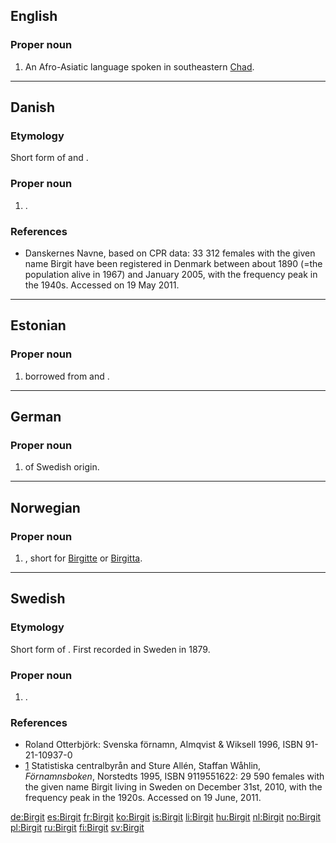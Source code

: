 ==English==

===Proper noun===
{{en-proper noun}}

# An Afro-Asiatic language spoken in southeastern [[Chad]].

{{catlangcode|en|Languages}}

----

==Danish==

===Etymology===
Short form of {{term|Birgitte|lang=da}} and {{term|Birgitta|lang=da}}.

===Proper noun===
{{head|da|proper noun}}

# {{given name|female|lang=da}}.

===References===
* [http://www.danskernesnavne.navneforskning.ku.dk/ ] Danskernes Navne, based on CPR data: 33 312 females with the given name Birgit have been registered in Denmark between about 1890 (=the population alive in 1967) and January 2005, with the frequency peak in the 1940s. Accessed on 19 May 2011.

----

==Estonian==

===Proper noun===
{{head|et|proper noun}}

# {{given name|female|lang=et}} borrowed from {{etyl|sv|et}} and {{etyl|da|et}}.

----

==German==

===Proper noun===
{{de-proper noun}}

# {{given name|female|lang=de}} of Swedish origin.

----

==Norwegian==

===Proper noun===
{{head|no|proper noun}}

# {{given name|female|lang=no}}, short for [[Birgitte]] or [[Birgitta]].

----

==Swedish==

===Etymology===
Short form of {{term|Birgitta|lang=sv}}. First recorded in Sweden in 1879.

===Proper noun===
{{head|sv|proper noun}}

# {{given name|female|lang=sv}}.

===References===
* Roland Otterbjörk: Svenska förnamn, Almqvist & Wiksell 1996, ISBN 91-21-10937-0
* [http://www.scb.se/Pages/NameSearch____259432.aspx] Statistiska centralbyrån and Sture Allén, Staffan Wåhlin, ''Förnamnsboken'', Norstedts 1995, ISBN 9119551622: 29 590 females with the given name Birgit living in Sweden on December 31st, 2010, with the frequency peak in the 1920s. Accessed on 19 June, 2011.

[[de:Birgit]]
[[es:Birgit]]
[[fr:Birgit]]
[[ko:Birgit]]
[[is:Birgit]]
[[li:Birgit]]
[[hu:Birgit]]
[[nl:Birgit]]
[[no:Birgit]]
[[pl:Birgit]]
[[ru:Birgit]]
[[fi:Birgit]]
[[sv:Birgit]]